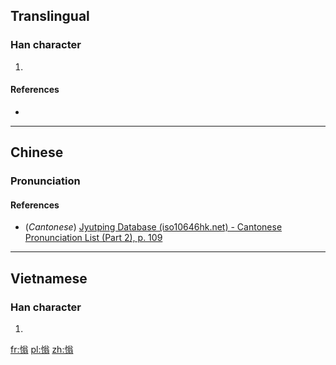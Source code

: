 ==Translingual==

===Han character===
{{Han char|rn=61|rad=心|as=10|sn=13|four=|canj=心金戈一 (PCIM)|ids=⿰[[忄]][[翁]]}}

# {{defn|Han|sort=心10}}

====References====
* {{Han ref|kx=0397.190|dkj=11041|dj=0736.120|hdz=42338.060|uh=6143|ud=24899}}

----

==Chinese==
{{zh-forms}}

===Pronunciation===
{{zh-pron
|m=yǎng
|c=ong2,ngong2
|mc=y
|oc=y
|ma=
|cat=
}}

====References====
* (''Cantonese'') [http://www.iso10646hk.net/jp/document/download.jsp Jyutping Database (iso10646hk.net) - Cantonese Pronunciation List (Part 2), p. 109]

----

==Vietnamese==

===Han character===
{{vi-readings|rs=心10| hanviet = õng}}

# {{defn|lang=vi|sort=心10}}

[[fr:慃]]
[[pl:慃]]
[[zh:慃]]